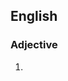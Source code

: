 ==English==

===Adjective===
{{en-adj|head=[[palmate]] [[compound]]|-}}

# {{alternative spelling of|palmately compound|lang=en}}